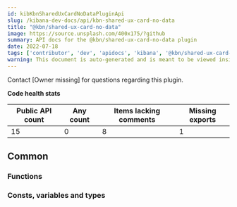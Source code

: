 ```yaml
---
id: kibKbnSharedUxCardNoDataPluginApi
slug: /kibana-dev-docs/api/kbn-shared-ux-card-no-data
title: "@kbn/shared-ux-card-no-data"
image: https://source.unsplash.com/400x175/?github
summary: API docs for the @kbn/shared-ux-card-no-data plugin
date: 2022-07-18
tags: ['contributor', 'dev', 'apidocs', 'kibana', '@kbn/shared-ux-card-no-data']
warning: This document is auto-generated and is meant to be viewed inside our experimental, new docs system. Reach out in #docs-engineering for more info.
---
```




Contact [Owner missing] for questions regarding this plugin.

**Code health stats**

| Public API count  | Any count | Items lacking comments | Missing exports |
|-------------------|-----------|------------------------|-----------------|
| 15 | 0 | 8 | 1 |

## Common

### Functions
<DocDefinitionList data={kbnSharedUxCardNoDataObj.common.functions}/>

### Consts, variables and types
<DocDefinitionList data={kbnSharedUxCardNoDataObj.common.misc}/>


